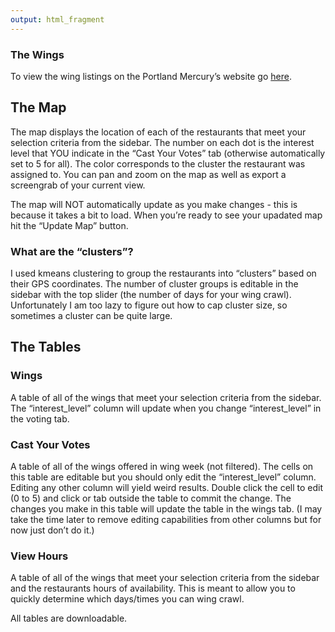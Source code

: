 ```yaml
---
output: html_fragment
---
```


### The Wings

To view the wing listings on the Portland Mercury's website go [here](https://everout.com/portland/events/portland-mercurys-wing-week-2023/e156565/).

## The Map

The map displays the location of each of the restaurants that meet your selection criteria from the sidebar. The number on each dot is the interest level that YOU indicate in the "Cast Your Votes" tab (otherwise automatically set to 5 for all). The color corresponds to the cluster the restaurant was assigned to. You can pan and zoom on the map as well as export a screengrab of your current view.

The map will NOT automatically update as you make changes - this is because it takes a bit to load. When you're ready to see your upadated map hit the "Update Map" button.

### What are the "clusters"?

I used kmeans clustering to group the restaurants into "clusters" based on their GPS coordinates. The number of cluster groups is editable in the sidebar with the top slider (the number of days for your wing crawl). Unfortunately I am too lazy to figure out how to cap cluster size, so sometimes a cluster can be quite large.

## The Tables

### Wings

A table of all of the wings that meet your selection criteria from the sidebar. The "interest_level" column will update when you change "interest_level" in the voting tab.

### Cast Your Votes

A table of all of the wings offered in wing week (not filtered). The cells on this table are editable but you should only edit the "interest_level" column. Editing any other column will yield weird results. Double click the cell to edit (0 to 5) and click or tab outside the table to commit the change. The changes you make in this table will update the table in the wings tab. (I may take the time later to remove editing capabilities from other columns but for now just don't do it.)

### View Hours

A table of all of the wings that meet your selection criteria from the sidebar and the restaurants hours of availability. This is meant to allow you to quickly determine which days/times you can wing crawl.

All tables are downloadable.